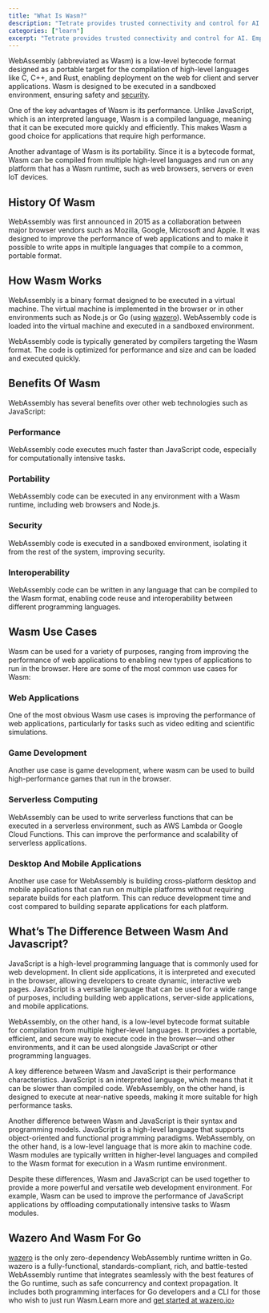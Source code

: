 ```yaml
---
title: "What Is Wasm?"
description: "Tetrate provides trusted connectivity and control for AI. Empower developers while safeguarding the business. Built atop the proven Envoy proxy & Envoy AI Gateway."
categories: ["learn"]
excerpt: "Tetrate provides trusted connectivity and control for AI. Empower developers while safeguarding the business. Built atop the proven Envoy proxy & Envoy AI Gateway."
---
```


WebAssembly (abbreviated as Wasm) is a low-level bytecode format designed as a portable target for the compilation of high-level languages like C, C++, and Rust, enabling deployment on the web for client and server applications. Wasm is designed to be executed in a sandboxed environment, ensuring safety and [security](/faq/why-is-application-security-important/).

One of the key advantages of Wasm is its performance. Unlike JavaScript, which is an interpreted language, Wasm is a compiled language, meaning that it can be executed more quickly and efficiently. This makes Wasm a good choice for applications that require high performance.

Another advantage of Wasm is its portability. Since it is a bytecode format, Wasm can be compiled from multiple high-level languages and run on any platform that has a Wasm runtime, such as web browsers, servers or even IoT devices.

## [](#history-of-wasm)History Of Wasm

WebAssembly was first announced in 2015 as a collaboration between major browser vendors such as Mozilla, Google, Microsoft and Apple. It was designed to improve the performance of web applications and to make it possible to write apps in multiple languages that compile to a common, portable format.

## [](#how-wasm-works)How Wasm Works

WebAssembly is a binary format designed to be executed in a virtual machine. The virtual machine is implemented in the browser or in other environments such as Node.js or Go (using [wazero](https://wazero.io/)). WebAssembly code is loaded into the virtual machine and executed in a sandboxed environment.

WebAssembly code is typically generated by compilers targeting the Wasm format. The code is optimized for performance and size and can be loaded and executed quickly.

## [](#benefits-of-wasm)Benefits Of Wasm

WebAssembly has several benefits over other web technologies such as JavaScript:

### [](#performance)Performance

WebAssembly code executes much faster than JavaScript code, especially for computationally intensive tasks.

### [](#portability)Portability

WebAssembly code can be executed in any environment with a Wasm runtime, including web browsers and Node.js.

### [](#security)Security

WebAssembly code is executed in a sandboxed environment, isolating it from the rest of the system, improving security.

### [](#interoperability)Interoperability

WebAssembly code can be written in any language that can be compiled to the Wasm format, enabling code reuse and interoperability between different programming languages.

## [](#wasm-use-cases)Wasm Use Cases

Wasm can be used for a variety of purposes, ranging from improving the performance of web applications to enabling new types of applications to run in the browser. Here are some of the most common use cases for Wasm:

### [](#web-applications)Web Applications

One of the most obvious Wasm use cases is improving the performance of web applications, particularly for tasks such as video editing and scientific simulations.

### [](#game-development)Game Development

Another use case is game development, where wasm can be used to build high-performance games that run in the browser.

### [](#serverless-computing)Serverless Computing 

WebAssembly can be used to write serverless functions that can be executed in a serverless environment, such as AWS Lambda or Google Cloud Functions. This can improve the performance and scalability of serverless applications.

### [](#desktop-and-mobile-applications)Desktop And Mobile Applications

Another use case for WebAssembly is building cross-platform desktop and mobile applications that can run on multiple platforms without requiring separate builds for each platform. This can reduce development time and cost compared to building separate applications for each platform.

## [](#whats-the-difference-between-wasm-and-javascript)What’s The Difference Between Wasm And Javascript?

JavaScript is a high-level programming language that is commonly used for web development. In client side applications, it is interpreted and executed in the browser, allowing developers to create dynamic, interactive web pages. JavaScript is a versatile language that can be used for a wide range of purposes, including building web applications, server-side applications, and mobile applications.

WebAssembly, on the other hand, is a low-level bytecode format suitable for compilation from multiple higher-level languages. It provides a portable, efficient, and secure way to execute code in the browser—and other environments, and it can be used alongside JavaScript or other programming languages.

A key difference between Wasm and JavaScript is their performance characteristics. JavaScript is an interpreted language, which means that it can be slower than compiled code. WebAssembly, on the other hand, is designed to execute at near-native speeds, making it more suitable for high performance tasks.

Another difference between Wasm and JavaScript is their syntax and programming models. JavaScript is a high-level language that supports object-oriented and functional programming paradigms. WebAssembly, on the other hand, is a low-level language that is more akin to machine code. Wasm modules are typically written in higher-level languages and compiled to the Wasm format for execution in a Wasm runtime environment.

Despite these differences, Wasm and JavaScript can be used together to provide a more powerful and versatile web development environment. For example, Wasm can be used to improve the performance of JavaScript applications by offloading computationally intensive tasks to Wasm modules.

## [](#wazero-and-wasm-for-go)Wazero And Wasm For Go

[wazero](https://wazero.io/) is the only zero-dependency WebAssembly runtime written in Go. wazero is a fully-functional, standards-compliant, rich, and battle-tested WebAssembly runtime that integrates seamlessly with the best features of the Go runtime, such as safe concurrency and context propagation. It includes both programming interfaces for Go developers and a CLI for those who wish to just run Wasm.Learn more and [get started at wazero.io›](https://wazero.io/)
